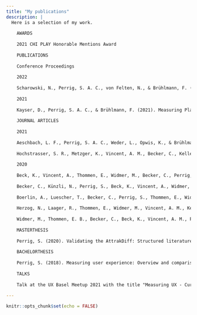 ```yaml
---
title: "My publications"
description: |
  Here is a selection of my work.
    
    AWARDS
    
    2021 CHI PLAY Honorable Mentions Award
    
    PUBLICATIONS
    
    Conference Proceedings
    
    2022
    
    Scharowski, N., Perrig, S. A. C., von Felten, N., & Brühlmann, F. (2022). Trust and Reliance in XAI–Distinguishing Between Attitudinal and Behavioral Measures. CHI 2022 TRAIT Workshop on Trust and Reliance in AI-Human Teams. https://arxiv.org/abs/2203.12318
    
    2021
    
    Kayser, D., Perrig, S. A. C., & Brühlmann, F. (2021). Measuring Players’ Experience of Need Satisfaction in Digital Games: An Analysis of the Factor Structure of the UPEQ. Extended Abstracts of the 2021 Annual Symposium on Computer-Human Interaction in Play, 158–162. https://doi.org/10.1145/3450337.3483499
    
    JOURNAL ARTICLES
    
    2021
    
    Aeschbach, L. F., Perrig, S. A. C., Weder, L., Opwis, K., & Brühlmann, F. (2021). Transparency in Measurement Reporting: A Systematic Literature Review of CHI PLAY. Proc. ACM Hum.-Comput. Interact., 5(CHI PLAY). https://doi.org/10.1145/3474660  Honorable Mentions (top 5 %) 
    
    Hochstrasser, S. R., Metzger, K., Vincent, A. M., Becker, C., Keller, A. K. J., Beck, K., Perrig, S., Tisljar, K., Sutter, R., Schuetz, P., Bernasconi, L., Neyer, P., Marsch, S., & Hunziker, S. (2021). Trimethylamine-N-oxide (TMAO) predicts short- and long-term mortality and poor neurological outcome in out-of-hospital cardiac arrest patients. Clinical Chemistry and Laboratory Medicine (CCLM), 59(2), 393–402. https://doi.org/10.1515/cclm-2020-0159  
    
    2020
    
    Beck, K., Vincent, A., Thommen, E., Widmer, M., Becker, C., Perrig, S., Keller, A., & Hunziker, S. (2020). Post Intensive Care Syndrome in out-of-hospital cardiac arrest patients: A prospective observational study. Journal of Psychosomatic Research, 133, 110064.
    
    Becker, C., Künzli, N., Perrig, S., Beck, K., Vincent, A., Widmer, M., Thommen, E., Schaefert, R., Bassetti, S., & Hunziker, S. (2020). Code status discussions in medical inpatients: results of a survey of patients and physicians. Swiss Medical Weekly, 150(1314).
    
    Boerlin, A., Luescher, T., Becker, C., Perrig, S., Thommen, E., Widmer, M., Beck, K., Vincent, A., Tisljar, K., Bernasconi, L., & others. (2020). Low Plasma Sphingomyelin Levels Show a Weak Association with Poor Neurological Outcome in Cardiac Arrest Patients: Results from the Prospective, Observational COMMUNICATE Trial. Journal of Clinical Medicine, 9(4), 897. 
    
    Herzog, N., Laager, R., Thommen, E., Widmer, M., Vincent, A. M., Keller, A., Becker, C., Beck, K., Perrig, S., Bernasconi, L., & others. (2020). Association of Taurine with In-Hospital Mortality in Patients after Out-of-Hospital Cardiac Arrest: Results from the Prospective, Observational COMMUNICATE Study. Journal of Clinical Medicine, 9(5), 1405. 
    
    Widmer, M., Thommen, E. B., Becker, C., Beck, K., Vincent, A. M., Perrig, S., Keller, A., Bernasconi, L., Neyer, P., Marsch, S., & others. (2020). Association of acyl carnitines and mortality in out-of-hospital-cardiac-arrest patients: Results of a prospective observational study. Journal of Critical Care. 
    
    MASTERTHESIS
    
    Perrig, S. (2020). Validating the AttrakDiff: Structured literature review and questionnaire validation in a mobile device setting. 
    
    BACHELORTHESIS
    
    Perrig, S. (2018). Measuring user experience: Overview and comparison oft two commonly used questionnaires. 
    
    TALKS
    
    Talk at the UX Basel Meetup 2021 with the title "Measuring UX - Current State and Future Opportunities". https://www.meetup.com/ux-basel-meetups/events/281969432/
    
---
```


```r
knitr::opts_chunk$set(echo = FALSE)
```